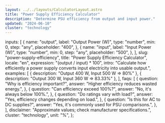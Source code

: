 ```yaml
---
layout: ../../layouts/CalculatorLayout.astro
title: "Power Supply Efficiency Calculator"
description: "Determine PSU efficiency from output and input power."
updated: "2024-06-10"
cluster: "technology"
---
```



  inputs: [
    {
      name: "output",
      label: "Output Power (W)",
      type: "number",
      min: 0,
      step: "any",
      placeholder: "400",
    },
    {
      name: "input",
      label: "Input Power (W)",
      type: "number",
      min: 0,
      step: "any",
      placeholder: "500",
    },
  ],
  slug: "power-supply-efficiency",
  title: "Power Supply Efficiency Calculator",
  locale: "en",
  expression: "(output / input) * 100",
  intro:
    "Calculate how efficiently a power supply converts input electricity into usable output.",
  examples: [
    { description: "Output 400 W, Input 500 W ⇒ 80%" },
    { description: "Output 300 W, Input 360 W ⇒ 83.33%" },
  ],
  faqs: [
    {
      question: "Why is efficiency important?",
      answer: "Higher efficiency reduces wasted energy.",
    },
    {
      question: "Can efficiency exceed 100%?",
      answer: "No, it's always below 100%.",
    },
    {
      question: "Do ratings vary with load?",
      answer: "Yes, efficiency changes depending on load.",
    },
    {
      question: "Is this for AC to DC supplies?",
      answer: "Yes, it's commonly used for PSU comparisons.",
    },
  ],
  disclaimer: "Approximate values; check manufacturer specifications.",
  cluster: "technology",
  unit: "%",
};

<Calculator schema={schema} />
